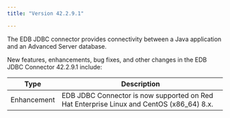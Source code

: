 ```yaml
---
title: "Version 42.2.9.1"

---
```


The EDB JDBC connector provides connectivity between a Java application and an Advanced Server database.

New features, enhancements, bug fixes, and other changes in the EDB JDBC Connector 42.2.9.1 include:

| Type           | Description                                                                               |
| -------------- | ----------------------------------------------------------------------------------------- |
| Enhancement    | EDB JDBC Connector is now supported on Red Hat Enterprise Linux and CentOS (x86_64) 8.x.  |